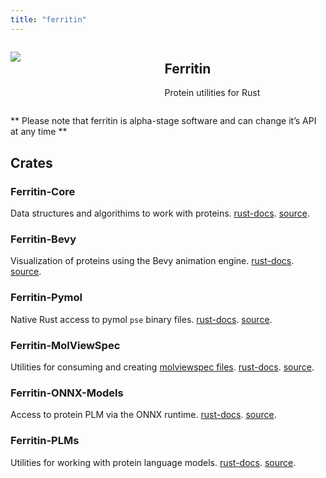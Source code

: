 ```yaml
---
title: "ferritin"
---
```




:::: {.columns}

::: {.column width="20%"}
![](ferritin.png)
:::

::: {.column width="75%" style="padding-left: 20px;"}
## Ferritin

Protein utilities for Rust
:::

::::


** Please note that ferritin is alpha-stage software and can change it's API at any time **

## Crates

### Ferritin-Core

Data structures and algorithims to work with proteins. [rust-docs](https://zachcp.github.io/ferritin/doc/ferritin_core/). [source](https://github.com/zachcp/ferritin/tree/main/ferritin-core).

### Ferritin-Bevy

Visualization of proteins using the Bevy animation engine. [rust-docs](https://zachcp.github.io/ferritin/doc/ferritin_bevy/index.html). [source](https://github.com/zachcp/ferritin/tree/main/ferritin-bevy).

### Ferritin-Pymol

Native Rust access to pymol `pse` binary files.  [rust-docs](https://zachcp.github.io/ferritin/doc/ferritin_pymol/index.html). [source](https://github.com/zachcp/ferritin/tree/main/ferritin-pymol).

### Ferritin-MolViewSpec

Utilities for consuming and creating [molviewspec files](https://molstar.org/mol-view-spec/).  [rust-docs](https://zachcp.github.io/ferritin/doc/ferritin_molviewspec/index.html). [source](https://github.com/zachcp/ferritin/tree/main/ferritin-molviewspec).

### Ferritin-ONNX-Models

Access to protein PLM via the ONNX runtime. [rust-docs](https://zachcp.github.io/ferritin/doc/ferritin_onnx_models/index.html). [source](https://github.com/zachcp/ferritin/tree/main/ferritin-onnx-models).


### Ferritin-PLMs

Utilities for working with protein language models. [rust-docs](https://zachcp.github.io/ferritin/doc/ferritin_plms/index.html). [source](https://github.com/zachcp/ferritin/tree/main/ferritin-plms).
